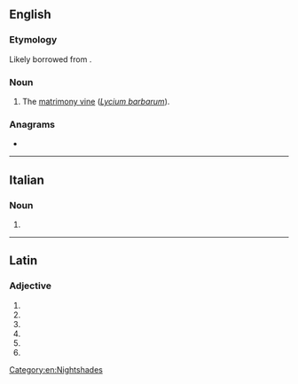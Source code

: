 {{also|Murali}}
==English==

===Etymology===
{{dercat|en|dra-pro}}
Likely borrowed from {{bor|en|ta|முளரி|t=bramble}}.

===Noun===
{{en-noun|?}}

# The [[matrimony vine]] (''[[Lycium barbarum]]'').

===Anagrams===
* {{anagrams|en|a=ailmru|Amirul|Urmila|ramuli|uramil}}

----

==Italian==

===Noun===
{{head|it|noun plural form|g=f}}

# {{plural of|it|murale}}

----

==Latin==

===Adjective===
{{la-adj-form|mūrālī}}

# {{inflection of|la|mūrālis||dat|m|s}}
# {{inflection of|la|mūrālis||dat|f|s}}
# {{inflection of|la|mūrālis||dat|n|s}}
# {{inflection of|la|mūrālis||abl|m|s}}
# {{inflection of|la|mūrālis||abl|n|s}}
# {{inflection of|la|mūrālis||abl|f|s}}

[[Category:en:Nightshades]]